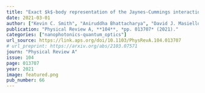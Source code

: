 ```yaml
---
title: "Exact $k$-body representation of the Jaynes-Cummings interaction in the dressed basis: Insight into many-body phenomena with light"
date: 2021-03-01
author: ["Kevin C. Smith", "Aniruddha Bhattacharya", "David J. Masiello"]
publication: "Physical Review A, **104**, *pp. 013707* (2021)."
categories: ["nanophotonics-quantum_optics"]
url_source: https://link.aps.org/doi/10.1103/PhysRevA.104.013707
# url_preprint: https://arxiv.org/abs/2103.07571
journ: "Physical Review A"
issue: 104
page: 013707
year: 2021
image: featured.png
pub_number: 66
---
```

